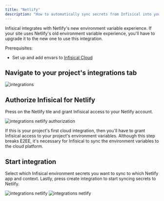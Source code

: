 ```yaml
---
title: "Netlify"
description: "How to automatically sync secrets from Infisical into your Netlify project."
---
```


<Warning>
  Infisical integrates with Netlify's new environment variable experience. If
  your site uses Netlify's old environment variable experience, you'll have to
  upgrade it to the new one to use this integration.
</Warning>

Prerequisites:

- Set up and add envars to [Infisical Cloud](https://app.infisical.com)

## Navigate to your project's integrations tab

![integrations](../../images/integrations.png)

## Authorize Infisical for Netlify

Press on the Netlify tile and grant Infisical access to your Netlify account.

![integrations netlify authorization](../../images/integrations-netlify-auth.png)

<Info>
  If this is your project's first cloud integration, then you'll have to grant
  Infisical access to your project's environment variables. Although this step
  breaks E2EE, it's necessary for Infisical to sync the environment variables to
  the cloud platform.
</Info>

## Start integration

Select which Infisical environment secrets you want to sync to which Netlify app and context. Lastly, press create integration to start syncing secrets to Netlify.

![integrations netlify](../../images/integrations-netlify-create.png)
![integrations netlify](../../images/integrations-netlify.png)
